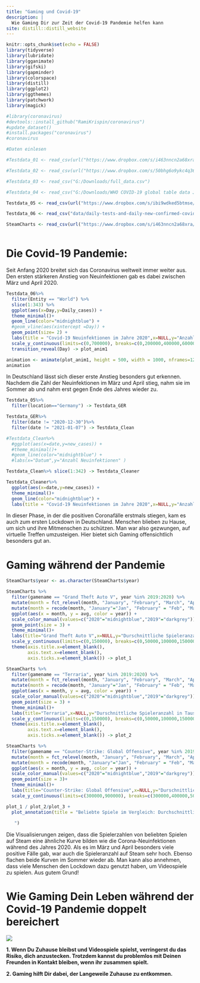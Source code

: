 ```yaml
---
title: "Gaming und Covid-19"
description: |
  Wie Gaming Dir zur Zeit der Covid-19 Pandemie helfen kann
site: distill::distill_website
---
```


```r
knitr::opts_chunk$set(echo = FALSE)
library(tidyverse)
library(lubridate)
library(gganimate)
library(gifski)
library(gapminder)
library(colorspace)
library(distill)
library(ggplot2)
library(ggthemes)
library(patchwork)
library(magick)

#library(coronavirus)
#devtools::install_github("RamiKrispin/coronavirus")
#update_dataset()
#install.packages("coronavirus")
#coronavirus
```

```r
#Daten einlesen

#Testdata_01 <- read_csv(url("https://www.dropbox.com/s/i463nncn2a68xra/SteamCharts.csv?raw=1"))

#Testdata_02 <- read_csv(url("https://www.dropbox.com/s/50bhg6o9ykc4q36/RKI_COVID19.csv?raw=1"))

#Testdata_03 <- read_csv("G:/Downloads/full_data.csv")

#Testdata_04 <- read_csv("G:/Downloads/WHO COVID-19 global table data July 15th 2021 at 12.55.57 PM.csv")

Testdata_05 <- read_csv(url("https://www.dropbox.com/s/ibi9wdked5btmse/owid-covid-data.csv?raw=1"))

Testdata_06 <- read_csv("data/daily-tests-and-daily-new-confirmed-covid-cases.csv")

SteamCharts <- read_csv(url("https://www.dropbox.com/s/i463nncn2a68xra/SteamCharts.csv?raw=1")) 



```

# Die Covid-19 Pandemie:

Seit Anfang 2020 breitet sich das Coronavirus weltweit immer weiter aus. Den ersten stärkeren Anstieg von Neuinfektionen gab es dabei zwischen März und April 2020. 

```r

Testdata_06%>%
  filter(Entity == "World") %>%
  slice(1:343) %>%
  ggplot(aes(x=Day,y=Daily_cases)) +
  theme_minimal()+
  geom_line(color="midnightblue") +
  #geom_vline(aes(xintercept =Day)) +
  geom_point(size= 2) +
  labs(title = "Covid-19 Neuinfektionen im Jahre 2020",x=NULL,y="Anzahl Neuinfektionen" ) +
  scale_y_continuous(limits=c(0,700000), breaks=c(0,200000,400000,600000,800000),labels = c("0","200000","400000","600000"," ")) +
  transition_reveal(Day) -> plot_anim1

animation <- animate(plot_anim1, height = 500, width = 1000, nframes=120, end_pause = 30, rewind = FALSE, renderer = magick_renderer())
animation

```


In Deutschland lässt sich dieser erste Anstieg besonders gut erkennen. Nachdem die Zahl der Neuinfektionen im März und April stieg, nahm sie im Sommer ab und nahm erst gegen Ende des Jahres wieder zu.

```r

Testdata_05%>%
  filter(location=="Germany") -> Testdata_GER

Testdata_GER%>%
  filter(date != "2020-12-30")%>%
  filter(date != "2021-01-07") -> Testdata_Clean

#Testdata_Clean%>%
  #ggplot(aes(x=date,y=new_cases)) +
  #theme_minimal()+
  #geom_line(color="midnightblue") +
  #labs(x="Datum",y="Anzahl Neuinfektionen" )

Testdata_Clean%>% slice(1:342) -> Testdata_Cleaner

Testdata_Cleaner%>%
  ggplot(aes(x=date,y=new_cases)) +
  theme_minimal()+
  geom_line(color="midnightblue") +
  labs(title = "Covid-19 Neuinfektionen im Jahre 2020",x=NULL,y="Anzahl Neuinfektionen" )
```

In dieser Phase, in der die positiven Coronafälle erstmals stiegen, kam es auch zum ersten Lockdown in Deutschland. Menschen blieben zu Hause, um sich und ihre Mitmenschen zu schützen. Man war also gezwungen, auf virtuelle Treffen umzusteigen. Hier bietet sich Gaming offensichtlich besonders gut an.

# Gaming während der Pandemie

```r
SteamCharts$year <- as.character(SteamCharts$year)

SteamCharts %>%
  filter(gamename == "Grand Theft Auto V", year %in% 2019:2020) %>% 
  mutate(month = fct_relevel(month, "January", "February", "March", "April", "May", "June", "July", "August", "September", "October", "November", "December")) %>% 
  mutate(month = recode(month, "January"="Jan", "February" = "Feb", "March" = "Mrz", "April"="Apr", "May"="Mai", "June"="Jun", "July"="Jul", "August"="Aug", "September"="Sep", "October"="Okt", "November"="Nov", "December"="Dez")) %>%
  ggplot(aes(x = month, y = avg, color = year)) +
  scale_color_manual(values=c("2020"="midnightblue","2019"="darkgrey")) +
  geom_point(size = 3) +
  theme_minimal()+
  labs(title="Grand Theft Auto V",x=NULL,y="Durschnittliche Spieleranzahl in Tausend",color="Jahr") +
  scale_y_continuous(limits=c(0,150000), breaks=c(0,50000,100000,150000),labels = c("0", "50","100", "150")) +
  theme(axis.title.x=element_blank(),
        axis.text.x=element_blank(),
        axis.ticks.x=element_blank()) -> plot_1

```

```r
SteamCharts %>%
  filter(gamename == "Terraria", year %in% 2019:2020) %>% 
  mutate(month = fct_relevel(month, "January", "February", "March", "April", "May", "June", "July", "August", "September", "October", "November", "December")) %>% 
  mutate(month = recode(month, "January"="Jan", "February" = "Feb", "March" = "Mrz", "April"="Apr", "May"="Mai", "June"="Jun", "July"="Jul", "August"="Aug", "September"="Sep", "October"="Okt", "November"="Nov", "December"="Dez")) %>%
  ggplot(aes(x = month, y = avg, color = year)) +
  scale_color_manual(values=c("2020"="midnightblue","2019"="darkgrey"))  +
  geom_point(size = 3) +
  theme_minimal()+
  labs(title="Terraria",x=NULL,y="Durschnittliche Spieleranzahl in Tausend",color="Jahr") +
  scale_y_continuous(limits=c(0,150000), breaks=c(0,50000,100000,150000),labels = c("0", "50","100", "150")) +
  theme(axis.title.x=element_blank(),
        axis.text.x=element_blank(),
        axis.ticks.x=element_blank()) -> plot_2
```

```r

SteamCharts %>%
  filter(gamename == "Counter-Strike: Global Offensive", year %in% 2019:2020) %>% 
  mutate(month = fct_relevel(month, "January", "February", "March", "April", "May", "June", "July", "August", "September", "October", "November", "December")) %>% 
  mutate(month = recode(month, "January"="Jan", "February" = "Feb", "March" = "Mrz", "April"="Apr", "May"="Mai", "June"="Jun", "July"="Jul", "August"="Aug", "September"="Sep", "October"="Okt", "November"="Nov", "December"="Dez")) %>%
  ggplot(aes(x = month, y = avg, color = year)) +
  scale_color_manual(values=c("2020"="midnightblue","2019"="darkgrey"))  +
  geom_point(size = 3)+
  theme_minimal()+
  labs(title="Counter-Strike: Global Offensive",x=NULL,y="Durschnittliche Spieleranzahl in Tausend",color="Jahr") +
  scale_y_continuous(limits=c(300000,900000), breaks=c(300000,400000,500000,600000,700000,800000,900000),labels = c("300", "400","500", "600","700","800","900")) -> plot_3
```

```r
plot_1 / plot_2/plot_3 +
  plot_annotation(title = "Beliebte Spiele im Vergleich: Durchschnittliche Spieleranzahl pro Monat
                  
   ")
```

Die Visualisierungen zeigen, dass die Spielerzahlen von beliebten Spielen auf Steam eine ähnliche Kurve bilden wie die Corona-Neuinfektionen während des Jahres 2020. Als es im März und April besonders viele positive Fälle gab, war auch die Spieleranzahl auf Steam sehr hoch. Ebenso flachen beide Kurven im Sommer wieder ab. Man kann also annehmen, dass viele Menschen den Lockdown dazu genutzt haben, um Videospiele zu spielen. Aus gutem Grund!

# Wie Gaming Dein Leben während der Covid-19 Pandemie doppelt bereichert

![](Images/pexels-vazhnik-7871580.jpg)

**1. Wenn Du Zuhause bleibst und Videospiele spielst, verringerst du das Risiko, dich anzustecken. Trotzdem kannst du problemlos mit Deinen Freunden in Kontakt bleiben, wenn ihr zusammen spielt.**

**2. Gaming hilft Dir dabei, der Langeweile Zuhause zu entkommen.**
